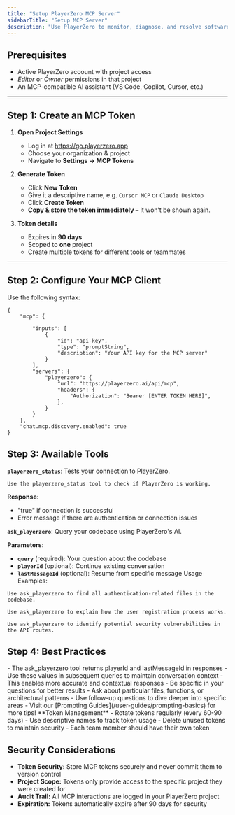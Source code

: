 ```yaml
---
title: "Setup PlayerZero MCP Server"
sidebarTitle: "Setup MCP Server"
description: "Use PlayerZero to monitor, diagnose, and resolve software issues before they reach your users."
---
```


## Prerequisites

- Active PlayerZero account with project access  
- *Editor* or *Owner* permissions in that project  
- An MCP-compatible AI assistant (VS Code, Copilot, Cursor, etc.)

---

## Step 1: Create an MCP Token


1. **Open Project Settings**  
   - Log in at https://go.playerzero.app 
   - Choose your organization & project  
   - Navigate to **Settings → MCP Tokens**

2. **Generate Token**  
   - Click **New Token**  
   - Give it a descriptive name, e.g. `Cursor MCP` or `Claude Desktop`  
   - Click **Create Token**  
   - **Copy & store the token immediately** – it won’t be shown again.

3. **Token details**  
   - Expires in **90 days**  
   - Scoped to **one** project  
   - Create multiple tokens for different tools or teammates

---

## Step 2: Configure Your MCP Client

Use the following syntax:
```
{
    "mcp": {

        "inputs": [
            {
                "id": "api-key",
                "type": "promptString",
                "description": "Your API key for the MCP server"
            }
        ],
        "servers": {
            "playerzero": {                      
                "url": "https://playerzero.ai/api/mcp", 
                "headers": {
                    "Authorization": "Bearer [ENTER TOKEN HERE]",
                },
            }
        }
    },
    "chat.mcp.discovery.enabled": true
}
```


## Step 3: Available Tools
**`playerzero_status`**: Tests your connection to PlayerZero.
```
Use the playerzero_status tool to check if PlayerZero is working.
```
**Response:**
- "true" if connection is successful
- Error message if there are authentication or connection issues

**`ask_playerzero`**: Query your codebase using PlayerZero's AI.

**Parameters:**
- **`query`** (required): Your question about the codebase
- **`playerId`** (optional): Continue existing conversation
- **`lastMessageId`** (optional): Resume from specific message
Usage Examples:
```
Use ask_playerzero to find all authentication-related files in the codebase.

Use ask_playerzero to explain how the user registration process works.

Use ask_playerzero to identify potential security vulnerabilities in the API routes.
```


## Step 4: Best Practices

<AccordionGroup>
<Accordion title="Conversation Continuity">
	- The ask_playerzero tool returns playerId and lastMessageId in responses
	- Use these values in subsequent queries to maintain conversation context
	- This enables more accurate and contextual responses
	</Accordion>

<Accordion title="Query Optimization">
	- Be specific in your questions for better results
	- Ask about particular files, functions, or architectural patterns
	- Use follow-up questions to dive deeper into specific areas
	- Visit our [Prompting Guides](/user-guides/prompting-basics) for more tips!
	</Accordion>

<Accordion title="Token Management">
	**Token Management**
	- Rotate tokens regularly (every 60-90 days)
	- Use descriptive names to track token usage
	- Delete unused tokens to maintain security
	- Each team member should have their own token
	</Accordion>
</AccordionGroup>


## Security Considerations
- **Token Security:** Store MCP tokens securely and never commit them to version control
- **Project Scope:** Tokens only provide access to the specific project they were created for
- **Audit Trail:** All MCP interactions are logged in your PlayerZero project
- **Expiration:** Tokens automatically expire after 90 days for security